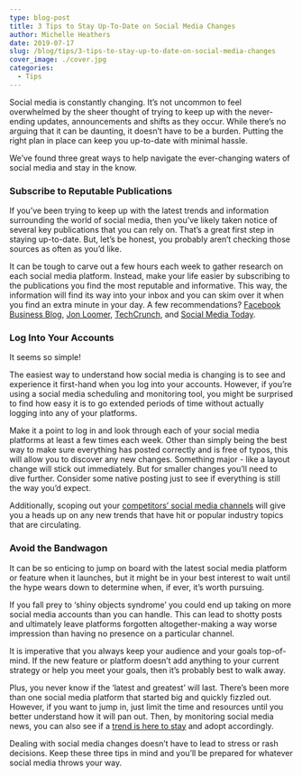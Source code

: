```yaml
---
type: blog-post
title: 3 Tips to Stay Up-To-Date on Social Media Changes
author: Michelle Heathers
date: 2019-07-17
slug: /blog/tips/3-tips-to-stay-up-to-date-on-social-media-changes
cover_image: ./cover.jpg
categories:
  - Tips
---
```


Social media is constantly changing. It’s not uncommon to feel overwhelmed by the sheer thought of trying to keep up with the never-ending updates, announcements and shifts as they occur. While there’s no arguing that it can be daunting, it doesn’t have to be a burden. Putting the right plan in place can keep you up-to-date with minimal hassle.

We’ve found three great ways to help navigate the ever-changing waters of social media and stay in the know.

### Subscribe to Reputable Publications

If you’ve been trying to keep up with the latest trends and information surrounding the world of social media, then you’ve likely taken notice of several key publications that you can rely on. That’s a great first step in staying up-to-date. But, let’s be honest, you probably aren’t checking those sources as often as you’d like.

It can be tough to carve out a few hours each week to gather research on each social media platform. Instead, make your life easier by subscribing to the publications you find the most reputable and informative. This way, the information will find its way into your inbox and you can skim over it when you find an extra minute in your day. A few recommendations? [Facebook Business Blog][1], [Jon Loomer][2], [TechCrunch][3], and [Social Media Today][4].

### Log Into Your Accounts

It seems so simple!

The easiest way to understand how social media is changing is to see and experience it first-hand when you log into your accounts. However, if you’re using a social media scheduling and monitoring tool, you might be surprised to find how easy it is to go extended periods of time without actually logging into any of your platforms.

Make it a point to log in and look through each of your social media platforms at least a few times each week. Other than simply being the best way to make sure everything has posted correctly and is free of typos, this will allow you to discover any new changes. Something major - like a layout change will stick out immediately. But for smaller changes you’ll need to dive further. Consider some native posting just to see if everything is still the way you’d expect.

Additionally, scoping out your [competitors’ social media channels][5] will give you a heads up on any new trends that have hit or popular industry topics that are circulating.

### Avoid the Bandwagon

It can be so enticing to jump on board with the latest social media platform or feature when it launches, but it might be in your best interest to wait until the hype wears down to determine when, if ever, it’s worth pursuing.

If you fall prey to ‘shiny objects syndrome’ you could end up taking on more social media accounts than you can handle. This can lead to shotty posts and ultimately leave platforms forgotten altogether-making a way worse impression than having no presence on a particular channel.

It is imperative that you always keep your audience and your goals top-of-mind. If the new feature or platform doesn’t add anything to your current strategy or help you meet your goals, then it’s probably best to walk away.

Plus, you never know if the ‘latest and greatest’ will last. There’s been more than one social media platform that started big and quickly fizzled out. However, if you want to jump in, just limit the time and resources until you better understand how it will pan out. Then, by monitoring social media news, you can also see if a [trend is here to stay][6] and adopt accordingly.

Dealing with social media changes doesn’t have to lead to stress or rash decisions. Keep these three tips in mind and you’ll be prepared for whatever social media throws your way.

[1]: https://www.facebook.com/business/news
[2]: https://www.jonloomer.com/
[3]: https://techcrunch.com/
[4]: https://www.socialmediatoday.com/
[5]: http://localhost/brandglue/old-website/blog/tips/4-of-the-biggest-social-media-monitoring-mistakes
[6]: http://localhost/brandglue/old-website/blog/tips/5-ways-digital-marketers-tap-power-social-video
